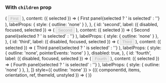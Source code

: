 
<PageTitle src="compositions/Accordion" title="Accordion" />
<Subtitle />
<Description />
<Primary />
<ArgsTable story={PRIMARY_STORY} />
<Stories />

### With `children` prop

<Canvas>
  <ThemeWrapper>
    <Accordion
      unstyled
      initialSelected={['second']}
      items={[
        {
          id: 'first',
          label: ({ disabled, focused, selected }) => (
            <Rhythm my={2}>
              <Button
                fullWidth
                align="left"
                as="div"
                color="neutral"
                disabled={disabled}
                focused={focused}
                shape="brick"
                tabIndex={-1}
                weight={selected ? 'shaded' : 'outlined'}
              >
                First
              </Button>
            </Rhythm>
          ),
          content: ({ selected }) => (
            <Typography as="h4" heading="h4">
              First panel{selected ? ' is selected' : ''}
            </Typography>
          ),
          labelProps: { style: { outline: 'none' } },
        },
        {
          id: 'second',
          label: ({ disabled, focused, selected }) => (
            <Rhythm my={2}>
              <Button
                fullWidth
                align="left"
                as="div"
                color="neutral"
                disabled={disabled}
                focused={focused}
                shape="brick"
                tabIndex={-1}
                weight={selected ? 'shaded' : 'outlined'}
              >
                Second
              </Button>
            </Rhythm>
          ),
          content: ({ selected }) => (
            <Typography as="h4" heading="h4">
              Second panel{selected ? ' is selected' : ''}
            </Typography>
          ),
          labelProps: { style: { outline: 'none' } },
        },
        {
          id: 'third',
          label: ({ disabled, focused, selected }) => (
            <Rhythm my={2}>
              <Button
                fullWidth
                align="left"
                as="div"
                color="neutral"
                disabled={disabled}
                focused={focused}
                shape="brick"
                tabIndex={-1}
                weight={selected ? 'shaded' : 'outlined'}
              >
                Third
              </Button>
            </Rhythm>
          ),
          content: ({ selected }) => (
            <Typography as="h4" heading="h4">
              Third panel{selected ? ' is selected' : ''}
            </Typography>
          ),
          labelProps: { style: { outline: 'none', pointerEvents: 'none' } },
          disabled: true,
        },
        {
          id: 'fourth',
          label: ({ disabled, focused, selected }) => (
            <Rhythm my={2}>
              <Button
                fullWidth
                align="left"
                as="div"
                color="neutral"
                disabled={disabled}
                focused={focused}
                shape="brick"
                tabIndex={-1}
                weight={selected ? 'shaded' : 'outlined'}
              >
                Fourth
              </Button>
            </Rhythm>
          ),
          content: ({ selected }) => (
            <Typography as="h4" heading="h4">
              Fourth panel{selected ? ' is selected' : ''}
            </Typography>
          ),
          labelProps: { style: { outline: 'none' } },
        },
      ]}
      style={{ outline: 'none' }}
    >
      {({ componentId, items, orientation, ref, themeId, unstyled }) => (
        <AccordionContainer orientation={orientation} style={{ border: 'none' }}>
          <AccordionList
            componentId={componentId}
            items={items}
            orientation={orientation}
            ref={ref}
            style={{
              alignItems: 'center',
              display: 'flex',
              flexDirection: orientation === 'vertical' ? 'column' : 'row',
              outline: 'none',
            }}
            themeId={themeId}
            unstyled={unstyled}
          />
        </AccordionContainer>
      )}
    </Accordion>
  </ThemeWrapper>
</Canvas>
